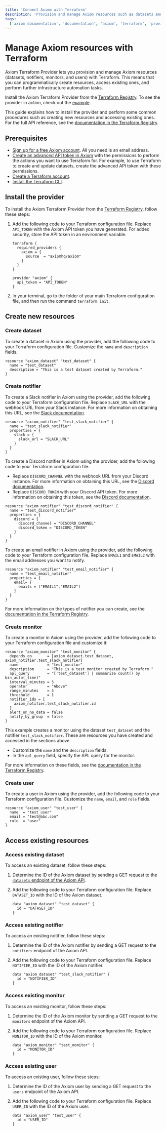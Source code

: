 ```yaml
---
title: 'Connect Axiom with Terraform'
description: 'Provision and manage Axiom resources such as datasets and monitors with Terraform.'
tags:
  ['axiom documentation', 'documentation', 'axiom', 'terraform', 'provision', 'resources']
---
```


# Manage Axiom resources with Terraform

Axiom Terraform Provider lets you provision and manage Axiom resources (datasets, notifiers, monitors, and users) with Terraform. This means that you can programmatically create resources, access existing ones, and perform further infrastructure automation tasks.

Install the Axiom Terraform Provider from the [Terraform Registry](https://registry.terraform.io/providers/axiomhq/axiom/latest). To see the provider in action, check out the [example](https://github.com/axiomhq/terraform-provider-axiom/blob/main/example/main.tf).

This guide explains how to install the provider and perform some common procedures such as creating new resources and accessing existing ones. For the full API reference, see the [documentation in the Terraform Registry](https://registry.terraform.io/providers/axiomhq/axiom/latest/docs).

## Prerequisites

- [Sign up for a free Axiom account](https://app.axiom.co/register). All you need is an email address.
- [Create an advanced API token in Axiom](/docs/reference/tokens#create-advanced-api-token) with the permissions to perform the actions you want to use Terraform for. For example, to use Terraform to create and update datasets, create the advanced API token with these permissions.
- [Create a Terraform account](https://app.terraform.io/signup/account).
- [Install the Terraform CLI](https://developer.hashicorp.com/terraform/cli).

## Install the provider

To install the Axiom Terraform Provider from the [Terraform Registry](https://registry.terraform.io/providers/axiomhq/axiom/latest), follow these steps:

1. Add the following code to your Terraform configuration file. Replace `API_TOKEN` with the Axiom API token you have generated. For added security, store the API token in an environment variable.

    ```hcl
    terraform {
      required_providers {
        axiom = {
          source  = "axiomhq/axiom"
        }
      }
    }

    provider "axiom" {
      api_token = "API_TOKEN"
    }
    ```

2. In your terminal, go to the folder of your main Terraform configuration file, and then run the command `terraform init`.

## Create new resources

### Create dataset

To create a dataset in Axiom using the provider, add the following code to your Terraform configuration file. Customize the `name` and `description` fields.

```hcl
resource "axiom_dataset" "test_dataset" {
  name = "test_dataset"
  description = "This is a test dataset created by Terraform."
}
```

### Create notifier

To create a Slack notifier in Axiom using the provider, add the following code to your Terraform configuration file. Replace `SLACK_URL` with the webhook URL from your Slack instance. For more information on obtaining this URL, see the [Slack documentation](https://api.slack.com/messaging/webhooks).

```hcl
resource "axiom_notifier" "test_slack_notifier" {
  name = "test_slack_notifier"
  properties = {
    slack = {
      slack_url = "SLACK_URL"
    }
  }
}
```
To create a Discord notifier in Axiom using the provider, add the following code to your Terraform configuration file.
- Replace `DISCORD_CHANNEL` with the webhook URL from your Discord instance. For more information on obtaining this URL, see the [Discord documentation](https://discord.com/developers/docs/resources/webhook).
- Replace `DISCORD_TOKEN` with your Discord API token. For more information on obtaining this token, see the [Discord documentation](https://discord.com/developers/docs/topics/oauth2).

```hcl
resource "axiom_notifier" "test_discord_notifier" {
  name = "test_discord_notifier"
  properties = {
    discord = {
      discord_channel = "DISCORD_CHANNEL"
      discord_token = "DISCORD_TOKEN"
    }
  }
}
```

To create an email notifier in Axiom using the provider, add the following code to your Terraform configuration file. Replace `EMAIL1` and `EMAIL2` with the email addresses you want to notify.

```hcl
resource "axiom_notifier" "test_email_notifier" {
  name = "test_email_notifier"
  properties = {
    email= {
      emails = ["EMAIL1","EMAIL2"]
    }
  }
}
```

For more information on the types of notifier you can create, see the [documentation in the Terraform Registry](https://registry.terraform.io/providers/axiomhq/axiom/latest/docs/resources/notifier).

### Create monitor

To create a monitor in Axiom using the provider, add the following code to your Terraform configuration file and customize it:

```hcl
resource "axiom_monitor" "test_monitor" {
  depends_on       = [axiom_dataset.test_dataset, axiom_notifier.test_slack_notifier]
  name             = "test_monitor"
  description      = "This is a test monitor created by Terraform."
  apl_query        = "['test_dataset'] | summarize count() by bin_auto(_time)"
  interval_minutes = 5
  operator         = "Above"
  range_minutes    = 5
  threshold        = 1
  notifier_ids = [
    axiom_notifier.test_slack_notifier.id
  ]
  alert_on_no_data = false
  notify_by_group  = false
}
```

This example creates a monitor using the dataset `test_dataset` and the notifier `test_slack_notifier`. These are resources you have created and accessed in the sections above.
- Customize the `name` and the `description` fields.
- In the `apl_query` field, specify the APL query for the monitor.

For more information on these fields, see the [documentation in the Terraform Registry](https://registry.terraform.io/providers/axiomhq/axiom/latest/docs/resources/monitor).

### Create user

To create a user in Axiom using the provider, add the following code to your Terraform configuration file. Customize the `name`, `email`, and `role` fields.

```hcl
resource "axiom_user" "test_user" {
  name  = "test_user"
  email = "test@abc.com"
  role  = "user"
}
```

## Access existing resources

### Access existing dataset

To access an existing dataset, follow these steps:

1. Determine the ID of the Axiom dataset by sending a GET request to the [`datasets` endpoint of the Axiom API](https://axiom.co/docs/restapi/endpoints/getDatasets).
2. Add the following code to your Terraform configuration file. Replace `DATASET_ID` with the ID of the Axiom dataset.

    ```hcl
    data "axiom_dataset" "test_dataset" {
      id = "DATASET_ID"
    }
    ```

### Access existing notifier

To access an existing notifier, follow these steps:

1. Determine the ID of the Axiom notifier by sending a GET request to the `notifiers` endpoint of the Axiom API.
2. Add the following code to your Terraform configuration file. Replace `NOTIFIER_ID` with the ID of the Axiom notifier.

    ```hcl
    data "axiom_dataset" "test_slack_notifier" {
      id = "NOTIFIER_ID"
    }
    ```

### Access existing monitor

To access an existing monitor, follow these steps:

1. Determine the ID of the Axiom monitor by sending a GET request to the `monitors` endpoint of the Axiom API.
2. Add the following code to your Terraform configuration file. Replace `MONITOR_ID` with the ID of the Axiom monitor.

    ```hcl
    data "axiom_monitor" "test_monitor" {
      id = "MONITOR_ID"
    }
    ```

### Access existing user

To access an existing user, follow these steps:

1. Determine the ID of the Axiom user by sending a GET request to the `users` endpoint of the Axiom API.
2. Add the following code to your Terraform configuration file. Replace `USER_ID` with the ID of the Axiom user.

    ```hcl
    data "axiom_user" "test_user" {
      id = "USER_ID"
    }
    ```